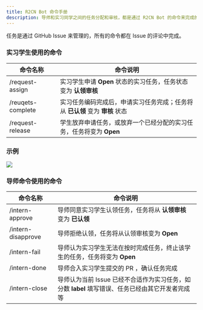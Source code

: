 ```yaml
---
title: R2CN Bot 命令手册
description: 导师和实习同学之间的任务分配和审核，都是通过 R2CN Bot 的命令来完成的。Bot 命令分为导师侧和学生侧，是一个以 `/` 开始的 GitHub Issue Comment。
---
```


任务是通过 GitHub Issue 来管理的，所有的命令都在 Issue 的评论中完成。

### 实习学生使用的命令

| 命令名称          | 命令说明                                                                     |
| ----------------- | ---------------------------------------------------------------------------- |
| /request-assign   | 实习学生申请 **Open** 状态的实习任务，任务状态变为 **认领审核**              |
| /reuqets-complete | 实习任务编码完成后，申请实习任务完成；任务将从 **已认领** 变为 **审核** 状态 |
| /request-release  | 学生放弃申请任务，或放弃一个已经分配的实习任务，任务将变为 **Open**          |

### 示例

<img src="/images/project/bot/usage/bot-4.jpg" />

### 导师命令使用的命令

| 命令名称           | 命令说明                                                                                         |
| ------------------ | ------------------------------------------------------------------------------------------------ |
| /intern-approve    | 导师同意实习学生认领任务，任务将从 **认领审核** 变为 **已认领**                                  |
| /intern-disapprove | 导师拒绝认领，任务将从认领审核变为 **Open**                                                      |
| /intern-fail       | 导师认为实习学生无法在按时完成任务，终止该学生的任务，任务将变为 **Open**                        |
| /intern-done       | 导师合入实习学生提交的 PR ，确认任务完成                                                         |
| /intern-close      | 导师认为当前 Issue 已经不合适作为实习任务，如分数 **label** 填写错误、任务已经由其它开发者完成等 |
